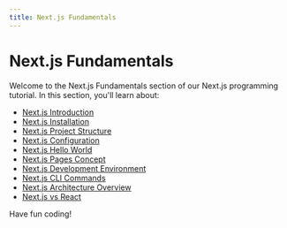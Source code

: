```yaml
---
title: Next.js Fundamentals
---
```


# Next.js Fundamentals

Welcome to the Next.js Fundamentals section of our Next.js programming tutorial. In this section, you'll learn about:

- [Next.js Introduction](./0-nextjs-introduction.mdx)
- [Next.js Installation](./1-nextjs-installation.mdx)
- [Next.js Project Structure](./2-nextjs-project-structure.mdx)
- [Next.js Configuration](./3-nextjs-configuration.mdx)
- [Next.js Hello World](./4-nextjs-hello-world.mdx)
- [Next.js Pages Concept](./5-nextjs-pages-concept.mdx)
- [Next.js Development Environment](./6-nextjs-development-environment.mdx)
- [Next.js CLI Commands](./7-nextjs-cli-commands.mdx)
- [Next.js Architecture Overview](./8-nextjs-architecture-overview.mdx)
- [Next.js vs React](./9-nextjs-vs-react.mdx)

Have fun coding!